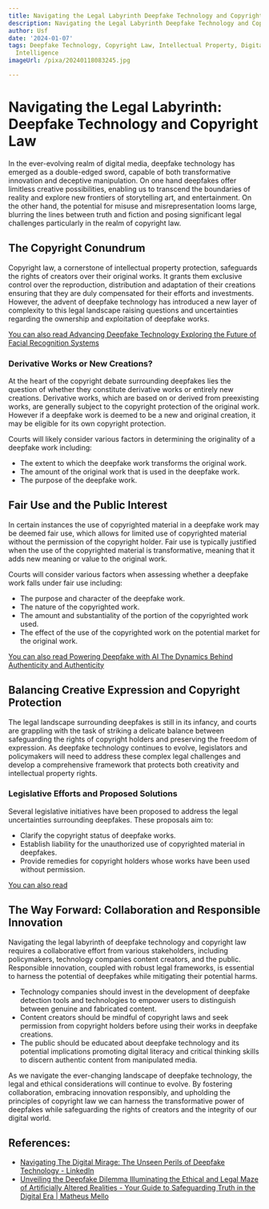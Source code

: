 ```yaml
---
title: Navigating the Legal Labyrinth Deepfake Technology and Copyright Law
description: Navigating the Legal Labyrinth Deepfake Technology and Copyright Law
author: Usf
date: '2024-01-07'
tags: Deepfake Technology, Copyright Law, Intellectual Property, Digital Rights, Artificial
  Intelligence
imageUrl: /pixa/20240118083245.jpg

---
```

# Navigating the Legal Labyrinth: Deepfake Technology and Copyright Law

In the ever-evolving realm of digital media, deepfake  technology has emerged as a double-edged sword, capable of both transformative innovation and deceptive manipulation. On one hand deepfakes offer limitless creative possibilities, enabling  us to transcend the  boundaries of reality and explore new frontiers of storytelling art, and entertainment. On the other hand, the  potential for misuse and misrepresentation  looms large, blurring the lines between truth and fiction and posing significant legal challenges particularly in the realm of copyright law.

## The Copyright Conundrum

Copyright  law, a cornerstone of intellectual property protection, safeguards the rights of creators over their original  works. It grants them exclusive control over the reproduction,  distribution and adaptation of their creations ensuring that they  are  duly compensated for  their efforts and investments. However, the advent of deepfake technology has introduced a new layer of complexity to this legal landscape raising questions  and uncertainties regarding  the ownership and exploitation of deepfake works.

[You can also read Advancing Deepfake Technology Exploring the Future of Facial Recognition Systems](Advancing%20Deepfake%20Technology%20Exploring%20the%20Future%20of%20Facial%20Recognition%20Systems)


### Derivative Works or New Creations?

At the heart of  the copyright debate surrounding deepfakes lies the question of whether they constitute derivative works or entirely new  creations. Derivative  works, which are based on or derived from preexisting works, are generally subject to the copyright protection of the original work. However if a deepfake work is deemed to  be a new  and original creation, it may be eligible for its own copyright protection.

Courts will likely consider various factors in determining  the originality  of a  deepfake work including:

- The  extent to which the  deepfake work transforms the original work.
- The  amount of the original work that is used in  the deepfake work.
- The purpose of the deepfake work.

## Fair Use and the Public  Interest

In certain instances the use  of copyrighted material  in a deepfake work may be  deemed fair use, which  allows for limited use of copyrighted material without the permission of the copyright holder. Fair use is typically justified  when  the use of the copyrighted material is transformative, meaning that it adds new meaning or value to the original work.

Courts  will consider various factors when assessing whether a deepfake work falls  under fair use including:

- The purpose and character of the deepfake work.
- The nature of the copyrighted work.
- The  amount and substantiality of the portion of the copyrighted work  used.
- The  effect of the use of the  copyrighted work on the  potential market for the original work.

[You can also read Powering Deepfake with AI The Dynamics Behind Authenticity  and Authenticity](Powering%20Deepfake%20with%20AI%20The%20Dynamics%20Behind%20Authenticity%20and%20Authenticity)


## Balancing Creative Expression and Copyright Protection

The legal landscape surrounding deepfakes is  still in its infancy, and courts  are grappling with the task of striking a delicate balance between safeguarding the rights of copyright holders and preserving the freedom of  expression. As deepfake technology continues to evolve, legislators and policymakers will need to address these complex legal challenges and develop a comprehensive framework that protects  both creativity  and intellectual  property rights.

### Legislative Efforts and Proposed Solutions

Several legislative initiatives have been proposed to address the legal uncertainties  surrounding deepfakes. These proposals aim to:

- Clarify the copyright status of deepfake works.
-  Establish liability for the unauthorized use of copyrighted material in deepfakes.
- Provide remedies for  copyright holders  whose works have been used without permission.

[You can also  read ]()


## The Way Forward: Collaboration and Responsible Innovation

Navigating the  legal labyrinth  of deepfake technology and copyright law requires a collaborative effort  from  various stakeholders, including policymakers,  technology companies content  creators, and the public. Responsible innovation, coupled with  robust legal  frameworks, is essential to harness  the  potential of  deepfakes  while mitigating their potential harms.

- Technology companies should invest in the development of deepfake detection  tools and technologies to empower users to distinguish between genuine  and  fabricated content.
- Content creators should be mindful of copyright laws and  seek permission from copyright holders before using their  works in deepfake creations.
- The  public should be educated about deepfake technology and its potential implications promoting digital literacy and critical thinking  skills to discern authentic content from manipulated media.

As we navigate the ever-changing landscape of deepfake technology, the legal and ethical considerations will continue to evolve. By fostering collaboration, embracing innovation responsibly,  and upholding the principles of copyright law we can harness the transformative power of deepfakes while safeguarding the rights of creators and the integrity  of our digital world.

## References:
- [Navigating The Digital Mirage: The Unseen Perils of Deepfake Technology - LinkedIn](https://www.linkedin.com/pulse/navigating-digital-mirage-unseen-perils-deepfake-technology-kumar?trk=public_post)
- [Unveiling the Deepfake Dilemma Illuminating the Ethical and Legal Maze of Artificially Altered Realities - Your Guide to Safeguarding Truth in the Digital Era | Matheus Mello](https://www.matheusmello.io/posts/unveiling-the-deepfake-dilemma-illuminating-the-ethical-and-legal-maze-of-artificially-altered-realities-your-guide-to-safeguarding-truth-in-the-digital-era)

